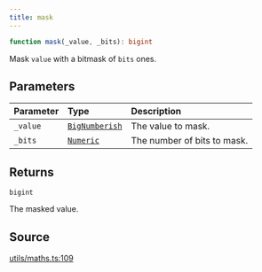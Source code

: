 ```yaml
---
title: mask
---
```


```ts
function mask(_value, _bits): bigint
```

Mask `value` with a bitmask of `bits` ones.

## Parameters

| Parameter | Type | Description |
| :------ | :------ | :------ |
| `_value` | [`BigNumberish`](/content/type-aliases/BigNumberish) | The value to mask. |
| `_bits` | [`Numeric`](/content/type-aliases/Numeric) | The number of bits to mask. |

## Returns

`bigint`

The masked value.

## Source

[utils/maths.ts:109](https://github.com/dominant-strategies/quais.js/blob/7ad0a969a30d30fc2cf79fa0dcda980927cb6fd5/src/utils/maths.ts#L109)
